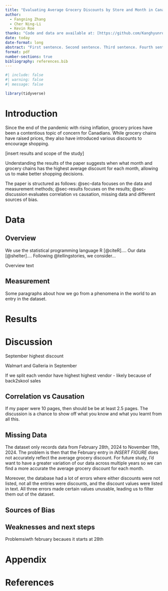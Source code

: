 ```yaml
---
title: "Evaluating Average Grocery Discounts by Store and Month in Canada in 2024"
author: 
  - Fangning Zhang
  - Cher Ning-Li
  - Kevin Roe
thanks: "Code and data are available at: [https://github.com/Kanghyunroe/grocery_discount](https://github.com/Kanghyunroe/grocery_discount)."
date: today
date-format: long
abstract: "First sentence. Second sentence. Third sentence. Fourth sentence."
format: pdf
number-sections: true
bibliography: references.bib
---
```


```r
#| include: false
#| warning: false
#| message: false

library(tidyverse)
```






# Introduction

Since the end of the pandemic with rising inflation, grocery prices have been a contentious topic of concern for Canadians. While grocery chains have raised prices, they also have introduced various discounts to encourage shopping. 

[insert results and scope of the study]

Understanding the results of the paper suggests when what month and grocery chains has the highest average discount for each month, allowing us to make better shopping decisions. 

The paper is structured as follows: @sec-data focuses on the data and measurement methods; @sec-results focuses on the results; @sec-discussion evaluates correlation vs causation, missing data and different sources of bias. 



# Data {#sec-data}

## Overview

We use the statistical programming language R [@citeR].... Our data [@shelter].... Following @tellingstories, we consider...

Overview text

## Measurement
	
Some paragraphs about how we go from a phenomena in the world to an entry in the dataset.



# Results {#sec-results}




# Discussion {#sec-discussion}

September highest discount

Walmart and Galleria in September

If we split each vendor have highest highest vendor - likely because of back2skool sales 

## Correlation vs Causation {#sec-discussion-correlation-and-causation}

If my paper were 10 pages, then should be be at least 2.5 pages. The discussion is a chance to show off what you know and what you learnt from all this. 

## Missing Data {#sec-discussion-missing-data}

The dataset only records data from February 28th, 2024 to November 11th, 2024. The problem is then that the February entry in *iNSERT FIGURE* does not accurately reflect the average grocery discount. For future study, I'd want to have a greater variation of our data across multiple years so we can find a more accurate the average grocery discount for each month. 

Moreover, the database had a lot of errors where either discounts were not listed, not all the entries were discounts, and the discount values were listed in text. All three errors made certain values unusable, leading us to filter them out of the dataset. 

## Sources of Bias {#sec-discussion-bias} 

## Weaknesses and next steps

Problemsiwth february becaues it starts at 28th 
\newpage

\appendix

# Appendix {-}

\newpage


# References


